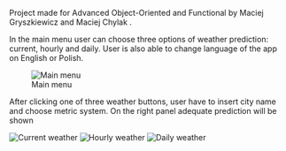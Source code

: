 Project made for Advanced Object-Oriented and Functional by Maciej Gryszkiewicz and Maciej Chylak .

In the main menu user can choose three options of weather prediction: current, hourly and daily. User is also able to change language of the app on English or Polish. 

![Main menu](./pictures/image1.png)

After clicking one of three weather buttons, user have to insert city name and choose metric system. On the right panel adequate prediction will be shown

![Current weather](./pictures/image2.png)
![Hourly weather](./pictures/image3.png)
![Daily weather](./pictures/image4.png)
